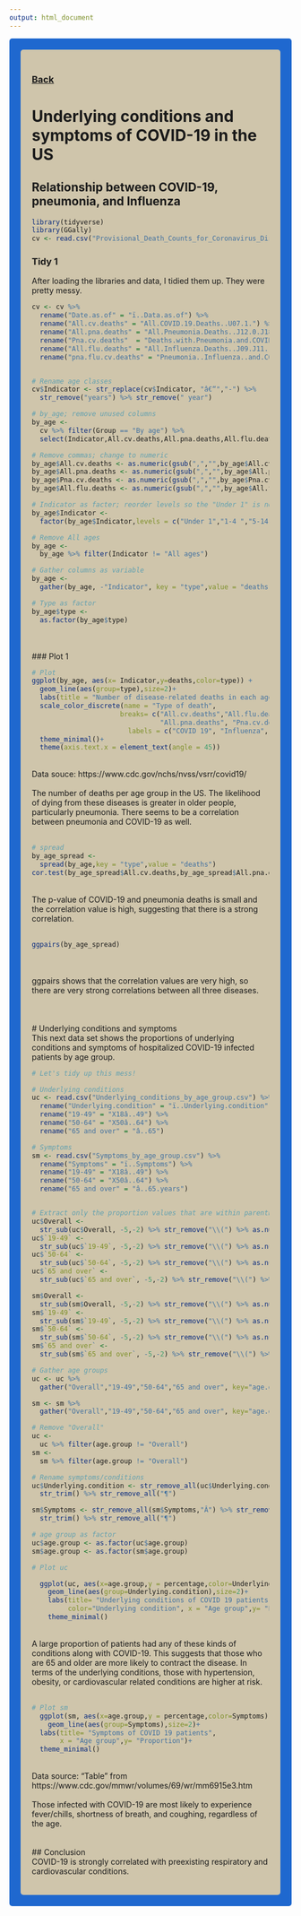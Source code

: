 ```yaml
---
output: html_document
---
```



<style type="text/css">
.main-container {
  max-width: 1800px;
  margin-left: auto;
  margin-right: auto;
}
</style>

<style>
div.gray { background-color:#1f68cf; border-radius: 5px; padding: 20px;}
</style>
<div class = "gray">


<style>
div.blue { background-color:#cfc5ab; border-radius: 5px; padding: 20px;}
</style>
<div class = "blue">

### [Back](http://falconer94.github.io/)

# **Underlying conditions and symptoms of COVID-19 in the US**
## Relationship between COVID-19, pneumonia, and Influenza
```r
library(tidyverse)
library(GGally)
cv <- read.csv("Provisional_Death_Counts_for_Coronavirus_Disease__COVID-19_.csv")
```

### Tidy 1
After loading the libraries and data, I tidied them up. They were pretty messy.
```r
cv <- cv %>% 
  rename("Date.as.of" = "ï..Data.as.of") %>%
  rename("All.cv.deaths" = "All.COVID.19.Deaths..U07.1.") %>%
  rename("All.pna.deaths" = "All.Pneumonia.Deaths..J12.0.J18.9.") %>% 
  rename("Pna.cv.deaths"  = "Deaths.with.Pneumonia.and.COVID.19..J12.0.J18.9.and.U07.1.") %>%
  rename("All.flu.deaths" = "All.Influenza.Deaths..J09.J11.") %>% 
  rename("pna.flu.cv.deaths" = "Pneumonia..Influenza..and.COVID.19.Deaths")


# Rename age classes
cv$Indicator <- str_replace(cv$Indicator, "â€“","-") %>% 
  str_remove("years") %>% str_remove(" year")

# by_age; remove unused columns
by_age <- 
  cv %>% filter(Group == "By age") %>% 
  select(Indicator,All.cv.deaths,All.pna.deaths,All.flu.deaths,Pna.cv.deaths,)

# Remove commas; change to numeric
by_age$All.cv.deaths <- as.numeric(gsub(",","",by_age$All.cv.deaths))
by_age$All.pna.deaths <- as.numeric(gsub(",","",by_age$All.pna.deaths))
by_age$Pna.cv.deaths <- as.numeric(gsub(",","",by_age$Pna.cv.deaths))
by_age$All.flu.deaths <- as.numeric(gsub(",","",by_age$All.flu.deaths))

# Indicator as facter; reorder levels so the "Under 1" is not last
by_age$Indicator <- 
  factor(by_age$Indicator,levels = c("Under 1","1-4 ","5-14 ","15-24 ","25-34 ","35-44 ","45-54 ","55-64 ","65-74 ","75-84 ","85  and over", "All ages"))

# Remove All ages
by_age <- 
  by_age %>% filter(Indicator != "All ages")

# Gather columns as variable
by_age <- 
  gather(by_age, -"Indicator", key = "type",value = "deaths")

# Type as factor
by_age$type <- 
  as.factor(by_age$type)

```
<br>
<br>
### Plot 1
```r
# Plot 
ggplot(by_age, aes(x= Indicator,y=deaths,color=type)) +
  geom_line(aes(group=type),size=2)+
  labs(title = "Number of disease-related deaths in each age group", x = "Age (years)", y = "Number of deaths")+
  scale_color_discrete(name = "Type of death",
                      breaks= c("All.cv.deaths","All.flu.deaths",
                                "All.pna.deaths", "Pna.cv.deaths"),
                        labels = c("COVID 19", "Influenza","Pneumonia","Pneumonia\nand COVID 19"))+
  theme_minimal()+
  theme(axis.text.x = element_text(angle = 45))

```
<br>
Data souce: https://www.cdc.gov/nchs/nvss/vsrr/covid19/
<br>
<br>
The number of deaths per age group in the US. The likelihood of dying from these diseases is greater in older people, particularly pneumonia. There seems to be a correlation between pneumonia and COVID-19 as well.
<br>
<br>
```r
# spread
by_age_spread <- 
  spread(by_age,key = "type",value = "deaths")
cor.test(by_age_spread$All.cv.deaths,by_age_spread$All.pna.deaths)

```
<br>
The p-value of COVID-19 and pneumonia deaths is small and the correlation value is high, suggesting that there is a strong correlation. 
<br>
<br>
```r
ggpairs(by_age_spread)

```
<br>
<br>
ggpairs shows that the correlation values are very high, so there are very strong correlations between all three diseases. 
<br>
<br>
<br>
<br>
# Underlying conditions and symptoms
<br>
This next data set shows the proportions of underlying conditions and symptoms of hospitalized COVID-19 infected patients by age group. 
```r

# Let's tidy up this mess!

# Underlying conditions
uc <- read.csv("Underlying_conditions_by_age_group.csv") %>% 
  rename("Underlying.condition" = "ï..Underlying.condition") %>% 
  rename("19-49" = "X18â..49") %>% 
  rename("50-64" = "X50â..64") %>% 
  rename("65 and over" = "â..65") 

# Symptoms
sm <- read.csv("Symptoms_by_age_group.csv") %>% 
  rename("Symptoms" = "ï..Symptoms") %>% 
  rename("19-49" = "X18â..49") %>% 
  rename("50-64" = "X50â..64") %>% 
  rename("65 and over" = "â..65.years")


# Extract only the proportion values that are within parentheses; as numeric
uc$Overall <- 
  str_sub(uc$Overall, -5,-2) %>% str_remove("\\(") %>% as.numeric()
uc$`19-49` <- 
  str_sub(uc$`19-49`, -5,-2) %>% str_remove("\\(") %>% as.numeric()
uc$`50-64` <- 
  str_sub(uc$`50-64`, -5,-2) %>% str_remove("\\(") %>% as.numeric()
uc$`65 and over` <- 
  str_sub(uc$`65 and over`, -5,-2) %>% str_remove("\\(") %>% as.numeric()

sm$Overall <- 
  str_sub(sm$Overall, -5,-2) %>% str_remove("\\(") %>% as.numeric()
sm$`19-49` <- 
  str_sub(sm$`19-49`, -5,-2) %>% str_remove("\\(") %>% as.numeric()
sm$`50-64` <- 
  str_sub(sm$`50-64`, -5,-2) %>% str_remove("\\(") %>% as.numeric()
sm$`65 and over` <- 
  str_sub(sm$`65 and over`, -5,-2) %>% str_remove("\\(") %>% as.numeric()

# Gather age groups
uc <- uc %>%  
  gather("Overall","19-49","50-64","65 and over", key="age.group", value = "percentage")

sm <- sm %>%  
  gather("Overall","19-49","50-64","65 and over", key="age.group", value = "percentage")

# Remove "Overall"
uc <- 
  uc %>% filter(age.group != "Overall")
sm <- 
  sm %>% filter(age.group != "Overall")

# Rename symptoms/conditions
uc$Underlying.condition <- str_remove_all(uc$Underlying.condition,"Â") %>% str_remove_all("Â¶") %>% 
  str_trim() %>% str_remove_all("¶")

sm$Symptoms <- str_remove_all(sm$Symptoms,"Â") %>% str_remove_all("Â¶") %>% 
  str_trim() %>% str_remove_all("¶")

# age group as factor
uc$age.group <- as.factor(uc$age.group)
sm$age.group <- as.factor(sm$age.group)

```


```r
# Plot uc

  ggplot(uc, aes(x=age.group,y = percentage,color=Underlying.condition)) +
    geom_line(aes(group=Underlying.condition),size=2)+
    labs(title= "Underlying conditions of COVID 19 patients",
         color="Underlying condition", x = "Age group",y= "Proportion")+
    theme_minimal()

```
<br>
A large proportion of patients had any of these kinds of conditions along with COVID-19. This suggests that those who are 65 and older are more likely to contract the disease. In terms of the underlying conditions, those with hypertension, obesity, or cardiovascular related conditions are higher at risk. 
<br>
<br>

```r
# Plot sm
  ggplot(sm, aes(x=age.group,y = percentage,color=Symptoms)) +
    geom_line(aes(group=Symptoms),size=2)+
  labs(title= "Symptoms of COVID 19 patients",
       x = "Age group",y= "Proportion")+
  theme_minimal()
```
<br>
Data source: "Table" from https://www.cdc.gov/mmwr/volumes/69/wr/mm6915e3.htm
<br>
<br>
Those infected with COVID-19 are most likely to experience fever/chills, shortness of breath, and coughing, regardless of the age. 
<br>
<br>
<br>
## Conclusion
<br>
COVID-19 is strongly correlated with preexisting respiratory and cardiovascular conditions. 











